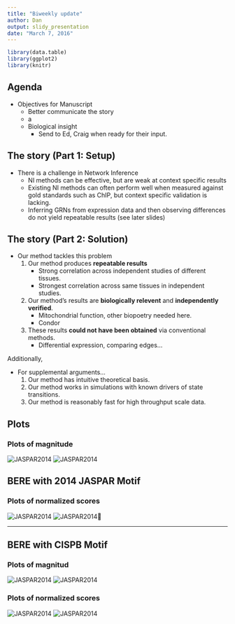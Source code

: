 ```yaml
---
title: "Biweekly update"
author: Dan
output: slidy_presentation
date: "March 7, 2016"
---
```



```r
library(data.table)
library(ggplot2)
library(knitr)
```



## Agenda

- Objectives for Manuscript
    - Better communicate the story
    - a
    - Biological insight
        - Send to Ed, Craig when ready for their input.



##  The story (Part 1: Setup)
- There is a challenge in Network Inference
    - NI methods can be effective, but are weak at context specific results
    - Existing NI methods can often perform well when measured against gold standards such as ChIP, but context specific validation is lacking.
    - Inferring GRNs from expression data and then observing differences do not yield repeatable results (see later slides)

##  The story (Part 2: Solution)
- Our method tackles this problem
    1) Our method produces **repeatable results**
        - Strong correlation across independent studies of different tissues.
        - Strongest correlation across same tissues in independent studies.
    2) Our method's results are **biologically relevent** and **independently verified**.
        - Mitochondrial function, other biopoetry needed here.
        - Condor
    4) These results **could not have been obtained** via conventional methods.
        - Differential expression, comparing edges...
        
Additionally,

- For supplemental arguments...
    1) Our method has intuitive theoretical basis.
    2) Our method works in simulations with known drivers of state transitions.
    3) Our method is reasonably fast for high throughput scale data.
    
## Plots
### Plots of magnitude
![JASPAR2014](/home/dan/gd/Harvard/Research/TM_outputs/JASPAR2014/BERE/Magnitude_comparison_diff_tissue.png)
![JASPAR2014](/home/dan/gd/Harvard/Research/TM_outputs/JASPAR2014/BERE/Magnitude_comparison_same_tissue.png)

##  BERE with 2014 JASPAR Motif

### Plots of normalized scores
![JASPAR2014](/home/dan/gd/Harvard/Research/TM_outputs/JASPAR2014/BERE/negLogPValues_comparison_diff_tissue.png)
![JASPAR2014](/home/dan/gd/Harvard/Research/TM_outputs/JASPAR2014/BERE/negLogPValues_comparison_same_tissue.png)

***

##  BERE with CISPB Motif

### Plots of magnitud
![JASPAR2014](/home/dan/gd/Harvard/Research/TM_outputs/CISPB/BERE/Magnitude_comparison_diff_tissue.png)
![JASPAR2014](/home/dan/gd/Harvard/Research/TM_outputs/CISPB/BERE/Magnitude_comparison_same_tissue.png)

### Plots of normalized scores
![JASPAR2014](/home/dan/gd/Harvard/Research/TM_outputs/JASPAR2014/BERE/negLogPValues_comparison_diff_tissue.png)
![JASPAR2014](/home/dan/gd/Harvard/Research/TM_outputs/JASPAR2014/BERE/negLogPValues_comparison_same_tissue.png)

